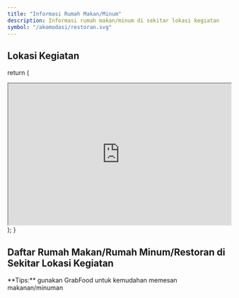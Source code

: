 ```yaml
---
title: "Informasi Rumah Makan/Minum"
description: Informasi rumah makan/minum di sekitar lokasi kegiatan
symbol: "/akomodasi/restoran.svg"
---
```



## Lokasi Kegiatan

  return (
    <div className="max-w-screen-lg mx-auto pt-4 pb-8 mb-16 border-b border-gray-400 border-opacity-20">
      <div className="relative items-center justify-between w-full">
      <iframe src="https://www.google.com/maps/embed?pb=!1m14!1m8!1m3!1d7960.488597378891!2d122.5264542!3d-3.9700425!3m2!1i1024!2i768!4f13.1!3m3!1m2!1s0x2d98f298666f001f%3A0x8e90cd3d68630781!2sClaro%20Hotel%20Kendari!5e0!3m2!1sen!2sid!4v1675899090612!5m2!1sen!2sid" width="100%" height="320" allowfullscreen="" loading="lazy" referrerpolicy="no-referrer-when-downgrade"></iframe>
      </div>
    </div>
  );
}

<Maps />

## Daftar Rumah Makan/Rumah Minum/Restoran di Sekitar Lokasi Kegiatan
<Callout type="warning" emoji="💡">
  **Tips:** gunakan GrabFood untuk kemudahan memesan makanan/minuman
</Callout>

<Restoran />
